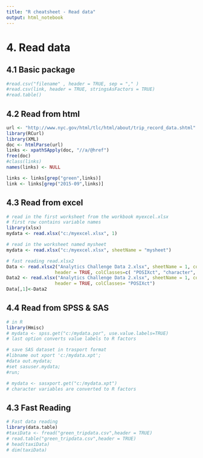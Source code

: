 ```yaml
---
title: "R cheatsheet - Read data"
output: html_notebook
---
```


# 4. Read data
## 4.1 Basic package
```r
#read.csv("filename" , header = TRUE, sep = "," )
#read.csv(link, header = TRUE, stringsAsFactors = TRUE)
#read.table()
```

## 4.2 Read from html
```r

url <- "http://www.nyc.gov/html/tlc/html/about/trip_record_data.shtml"
library(RCurl)
library(XML)
doc <- htmlParse(url)
links <- xpathSApply(doc, "//a/@href")
free(doc)
#class(links)
names(links) <- NULL

links <- links[grep("green",links)]
link <- links[grep("2015-09",links)]
```

## 4.3 Read from excel

```r
# read in the first worksheet from the workbook myexcel.xlsx
# first row contains variable names
library(xlsx)
mydata <- read.xlsx("c:/myexcel.xlsx", 1)

# read in the worksheet named mysheet
mydata <- read.xlsx("c:/myexcel.xlsx", sheetName = "mysheet")

# fast reading read.xlsx2
Data <- read.xlsx2("Analytics Challenge Data 2.xlsx", sheetName = 1, colIndex = c(1:12), 
                  header = TRUE, colClasses=c( "POSIXct", "character", "integer", "character", rep("integer", 8)))
Data2 <- read.xlsx("Analytics Challenge Data 2.xlsx", sheetName = 1, colIndex = 1,
                  header = TRUE, colClasses= "POSIXct")
Data[,1]<-Data2

```

## 4.4 Read from SPSS & SAS
```r
# in R 
library(Hmisc)
# mydata <- spss.get("c:/mydata.por", use.value.labels=TRUE)
# last option converts value labels to R factors

# save SAS dataset in trasport format
#libname out xport 'c:/mydata.xpt';
#data out.mydata;
#set sasuser.mydata;
#run;

# mydata <- sasxport.get("c:/mydata.xpt")
# character variables are converted to R factors
```

## 4.3 Fast Reading

```r
# Fast data reading
library(data.table)
#taxiData <- fread("green_tripdata.csv",header = TRUE)
# read.table("green_tripdata.csv",header = TRUE)
# head(taxiData)
# dim(taxiData)
```

